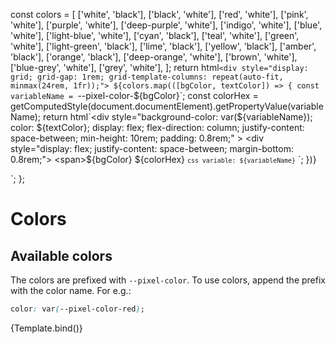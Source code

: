 
<Meta title="Base/Colors" />

  const colors = [
    ['white', 'black'],
    ['black', 'white'],
    ['red', 'white'],
    ['pink', 'white'],
    ['purple', 'white'],
    ['deep-purple', 'white'],
    ['indigo', 'white'],
    ['blue', 'white'],
    ['light-blue', 'white'],
    ['cyan', 'black'],
    ['teal', 'white'],
    ['green', 'white'],
    ['light-green', 'black'],
    ['lime', 'black'],
    ['yellow', 'black'],
    ['amber', 'black'],
    ['orange', 'black'],
    ['deep-orange', 'white'],
    ['brown', 'white'],
    ['blue-grey', 'white'],
    ['grey', 'white'],
  ];
  return html`<div style="display: grid; grid-gap: 1rem; grid-template-columns: repeat(auto-fit, minmax(24rem, 1fr));">
    ${colors.map(([bgColor, textColor]) => {
      const variableName = `--pixel-color-${bgColor}`;
      const colorHex = getComputedStyle(document.documentElement).getPropertyValue(variableName);
      return html`<div
        style="background-color: var(${variableName}); color: ${textColor}; 
        display: flex; flex-direction: column; justify-content: space-between; 
        min-height: 10rem; padding: 0.8rem;"
      >
        <div style="display: flex; justify-content: space-between; margin-bottom: 0.8rem;">
          <span>${bgColor}</span>
          <span>${colorHex}</span>
        </div>
        <code><small>css variable: ${variableName}</small></code>
      </div>`;
    })}
  </div>`;
};

# Colors

## Available colors

The colors are prefixed with `--pixel-color`. To use colors, append the prefix with the color name. For e.g.:

```css
color: var(--pixel-color-red);
```

<Canvas>
  <Story name="Colors">{Template.bind()}</Story>
</Canvas>
